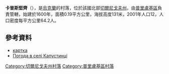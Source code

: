 {{coord|50|37|32|N|32|27|26|E|scale:100000|display=title}}

'''卡普斯堅齊'''（{{lang-uk|Капустенці}}），是[[烏克蘭|烏克蘭]]的村落，位於該國北部[[切爾尼戈夫州|切爾尼戈夫州]]，由[[普里盧基區|普里盧基區]]負責管轄，始建於1600年，面積0.19平方公里，海拔高度131米，2001年人口12，人口密度每平方公里64.2人。

==參考資料==
* [http://gska2.rada.gov.ua/pls/z7502/A005?rdat1=28.11.2009&rf7571=42728 картка]{{dead link|date=2017年11月 |bot=InternetArchiveBot |fix-attempted=yes }}
* [http://weather.in.ua/ua/chernigovskaja/10098 Погода в селі Капустинці]{{Wayback|url=http://weather.in.ua/ua/chernigovskaja/10098 |date=20160305220600 }}

[[Category:切爾尼戈夫州村落|Category:切爾尼戈夫州村落]]
[[Category:普里盧基區村落|Category:普里盧基區村落]]


{{Chernihiv-geo-stub}}
